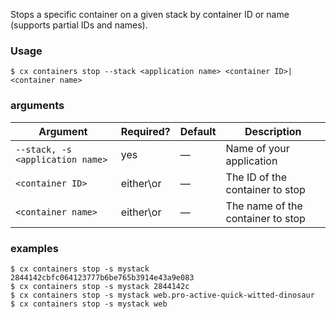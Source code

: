 Stops a specific container on a given stack by container ID or name (supports partial IDs and names).

### Usage

```shell
$ cx containers stop --stack <application name> <container ID>|<container name>
```

### arguments

| Argument | Required? | Default | Description |
|  ---  |  ---  |  ---  |  ---  |
| `--stack, -s <application name>` | yes | — | Name of your application |
| `<container ID>` | either\or | — | The ID of the container to stop |
| `<container name>` | either\or | — | The name of the container to stop |

### examples

```shell
$ cx containers stop -s mystack 2844142cbfc064123777b6be765b3914e43a9e083
$ cx containers stop -s mystack 2844142c
$ cx containers stop -s mystack web.pro-active-quick-witted-dinosaur
$ cx containers stop -s mystack web
```

